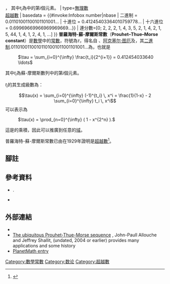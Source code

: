 {{Infobox number
| name=普羅海特-蘇-摩爾斯常數
| nav=no
| is integer = no
| number=<math>\tau</math>
| symbol=<math>\tau</math>
| value=<math>\tau\approx</math>0.41245403364...
| OEIS=A014571
| 發現者=
| define=<math>\tau = \sum_{i=0}^{\infty} \frac{t_i}{2^{i+1}}</math>， 其中<math>t_i</math>為{{link-en|蘇-摩爾斯數列|Thue–Morse sequence}}中的第''i''個元素。
| type=[[無理數|無理數]]<br/>[[超越數|超越數]]
| basedata = {{#invoke:Infobox number|nbase
| 二進制 = 0.01101001100101101001...
| 十進位 = 0.41245403364010759778...
| 十六進位 = 0.69969669966969969669...}}
| 連分數=[0; 2, 2, 2, 1, 4, 3, 5, 2, 1, 4, 2, 1, 5, 44, 1, 4, 1, 2, 4, 1, …]
}}
'''普羅海特-蘇-摩爾斯常數'''（'''Prouhet–Thue–Morse constant'''）是[[數學|數學]]中的[[常數|常數]]，符號為<math>\tau</math>，得名自
{{link-fr|歐仁·普羅海特|Eugène Prouhet}}、[[阿克塞尔·图厄|阿克塞尔·图厄]]及{{link-en|馬斯頓·摩斯|Marston Morse}}，其[[二進制|二進制]].01101001100101101001011001101001...為{{link-en|蘇-摩爾斯數列|Thue–Morse sequence}}，也就是
: <math>  \tau = \sum_{i=0}^{\infty} \frac{t_i}{2^{i+1}} = 0.412454033640 \ldots </math>

其中<math>t_i</math>為蘇-摩爾斯數列中的第''i''個元素。

<math>t_i</math>的其生成級數為：
:<math> \tau(x) = \sum_{i=0}^{\infty} (-1)^{t_i} \, x^i  = \frac{1}{1-x} - 2 \sum_{i=0}^{\infty} t_i \, x^i</math>
可以表示為

: <math> \tau(x) = \prod_{n=0}^{\infty} ( 1 - x^{2^n} ). </math>
這是{{link-en|弗賓納斯多項式|Frobenius polynomial}}的乘積，因此可以推廣到任意的[[域_(數學)|域]]。

普羅海特-蘇-摩爾斯常數已由{{link-en|库尔特·马勒|Kurt Mahler}}在1929年證明是[[超越數|超越數]]<ref>{{cite journal | first=Kurt | last=Mahler | title=Arithmetische Eigenschaften der Lösungen einer Klasse von Funktionalgleichungen | journal=Math. Annalen | volume=101 | year=1929 | pages=342–366 | jfm=55.0115.01 | doi=10.1007/bf01454845}}</ref>。

==腳註==
{{reflist}}

==參考資料==
*{{cite book | last1 = Allouche | first1 = Jean-Paul | last2 = Shallit | first2 = Jeffrey  | isbn = 978-0-521-82332-6 | publisher = [[Cambridge_University_Press|Cambridge University Press]] | title = Automatic Sequences: Theory, Applications, Generalizations | year = 2003 | zbl=1086.11015 }}.
* {{cite book | last=Pytheas Fogg | first=N. | others=Editors Berthé, Valérie; Ferenczi, Sébastien; Mauduit, Christian; Siegel, A. | title=Substitutions in dynamics, arithmetics and combinatorics | series=Lecture Notes in Mathematics | volume=1794 | location=Berlin | publisher=[[Springer-Verlag|Springer-Verlag]] | year=2002 | isbn=3-540-44141-7 | zbl=1014.11015 }}

== 外部連結 ==
* {{SloanesRef |sequencenumber=A010060|name=Thue-Morse sequence}}
* [http://www.cs.uwaterloo.ca/~shallit/Papers/ubiq.ps The ubiquitous Prouhet-Thue-Morse sequence] {{Wayback|url=http://www.cs.uwaterloo.ca/~shallit/Papers/ubiq.ps |date=20210225095311 }}, John-Paull Allouche and Jeffrey Shallit, (undated, 2004 or earlier) provides many applications and some history
* [http://planetmath.org/encyclopedia/ProuhetThueMorseConstant.html PlanetMath entry] {{Wayback|url=http://planetmath.org/encyclopedia/ProuhetThueMorseConstant.html |date=20120716181759 }}

{{DEFAULTSORT:Prouhet-Thue-Morse Constant}}
[[Category:數學常數|Category:數學常數]]
[[Category:数论|Category:数论]]
[[Category:超越數|Category:超越數]]